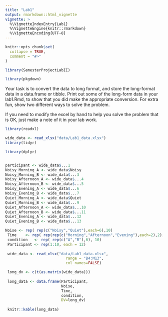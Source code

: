 ```yaml
---
title: "Lab1"
output: rmarkdown::html_vignette
vignette: >
  %\VignetteIndexEntry{Lab1}
  %\VignetteEngine{knitr::rmarkdown}
  %\VignetteEncoding{UTF-8}
---
```


```r
knitr::opts_chunk$set(
  collapse = TRUE,
  comment = "#>"
)
```

```r
library(SemesterProjectLabII)
```



```r
library(pkgdown)
```

Your task is to convert the data to long format, and store the long-format data in a data.frame or tibble. Print out some of the long-form data in your lab1.Rmd, to show that you did make the appropriate conversion. For extra fun, show two different ways to solve the problem.

If you need to modify the excel by hand to help you solve the problem that is OK, just make a note of it in your lab work.



```r
library(readxl)

wide_data <- read_xlsx("data/Lab1_data.xlsx")
library(tidyr)

library(dplyr)


participant <- wide_data$...1
Noisy_Morning_A <- wide_data$Noisy
Noisy_Morning_B <- wide_data$...3
Noisy_Afternoon_A <- wide_data$...4
Noisy_Afternoon_B <- wide_data$...5
Noisy_Evening_A <- wide_data$...6
Noisy_Evening_B <- wide_data$...7
Quiet_Morning_A <- wide_data$Quiet
Quiet_Morning_B <- wide_data$...9
Quiet_Afternoon_A <- wide_data$...10
Quiet_Afternoon_B <- wide_data$...11
Quiet_Evening_A <- wide_data$...12
Quiet_Evening_B <- wide_data$...13

```

```r
Noise <- rep( rep(c("Noisy","Quiet"),each=6),10)
 Time    <- rep( rep(rep(c("Morning","Afternoon","Evening"),each=2),2), 10)
 condition   <- rep( rep(c("A","B"),6), 10)
 Participant <- rep(1:10, each = 12)
 
 wide_data <- read_xlsx("data/Lab1_data.xlsx",
                           range = "B4:M13", 
                           col_names=FALSE)

 long_dv <- c(t(as.matrix(wide_data)))
 
 long_data <- data.frame(Participant,
                         Noise,
                         Time, 
                         condition,
                         DV=long_dv)
 
 knitr::kable(long_data)
```





